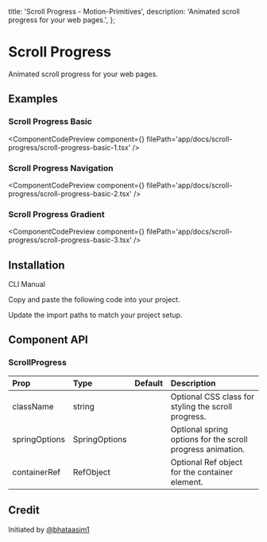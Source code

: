   title: 'Scroll Progress - Motion-Primitives',
  description: 'Animated scroll progress for your web pages.',
};


# Scroll Progress

Animated scroll progress for your web pages.

## Examples

### Scroll Progress Basic

<ComponentCodePreview
  component={<ScrollProgressBasic1 />}
  filePath='app/docs/scroll-progress/scroll-progress-basic-1.tsx'
/>

### Scroll Progress Navigation

<ComponentCodePreview
  component={<ScrollProgressBasic2 />}
  filePath='app/docs/scroll-progress/scroll-progress-basic-2.tsx'
/>

### Scroll Progress Gradient

<ComponentCodePreview
  component={<ScrollProgressBasic3 />}
  filePath='app/docs/scroll-progress/scroll-progress-basic-3.tsx'
/>

## Installation

<Tabs defaultValue="cli">

<TabsList>
  <TabsTrigger value='cli'>CLI</TabsTrigger>
  <TabsTrigger value='manual'>Manual</TabsTrigger>
</TabsList>

<TabsContent value="cli">

<InstallationCli value='scroll-progress' />

</TabsContent>

<TabsContent value="manual">

<Steps>

<Step>Copy and paste the following code into your project.</Step>

<CodeBlock filePath='components/core/scroll-progress.tsx' />

<Step>Update the import paths to match your project setup.</Step>

</Steps>

</TabsContent>

</Tabs>

## Component API

### ScrollProgress

| Prop          | Type          | Default | Description                                                |
| :------------ | :------------ | :------ | :--------------------------------------------------------- |
| className     | string        |         | Optional CSS class for styling the scroll progress.        |
| springOptions | SpringOptions |         | Optional spring options for the scroll progress animation. |
| containerRef  | RefObject     |         | Optional Ref object for the container element.             |

## Credit

Initiated by [@bhataasim1](https://github.com/bhataasim1)
